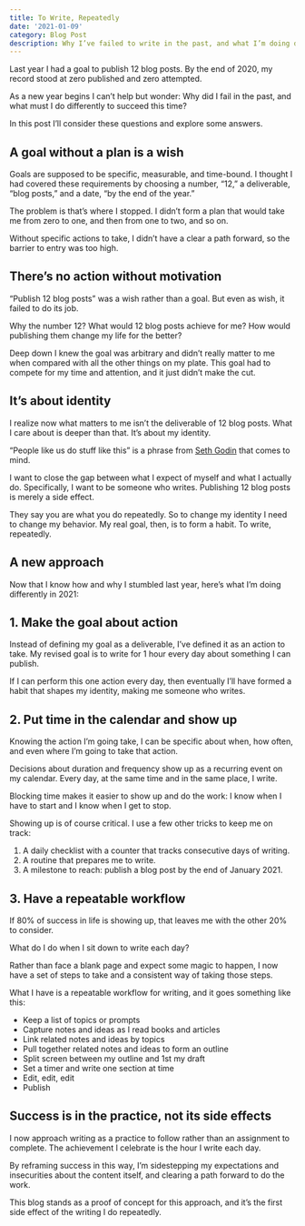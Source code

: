 ```yaml
---
title: To Write, Repeatedly
date: '2021-01-09'
category: Blog Post
description: Why I’ve failed to write in the past, and what I’m doing differently now
---
```


Last year I had a goal to publish 12 blog posts. By the end of 2020, my record stood at zero published and zero attempted.

As a new year begins I can’t help but wonder: Why did I fail in the past, and what must I do differently to succeed this time? 

In this post I’ll consider these questions and explore some answers.

## A goal without a plan is a wish
Goals are supposed to be specific, measurable, and time-bound. I thought I had covered these requirements by choosing a number, “12,” a deliverable, “blog posts,” and a date, “by the end of the year.”

The problem is that’s where I stopped. I didn’t form a plan that would take me from zero to one, and then from one to two, and so on. 

Without specific actions to take, I didn’t have a clear a path forward, so the barrier to entry was too high. 
 
## There’s no action without motivation 
“Publish 12 blog posts” was a wish rather than a goal. But even as wish, it failed to do its job.

Why the number 12? What would 12 blog posts achieve for me? How would publishing them change my life for the better? 
 
Deep down I knew the goal was arbitrary and didn’t really matter to me when compared with all the other things on my plate. This goal had to compete for my time and attention, and it just didn’t make the cut. 

## It’s about identity
I realize now what matters to me isn’t the deliverable of 12 blog posts. What I care about is deeper than that. It’s about my identity. 

“People like us do stuff like this” is a phrase from [Seth Godin](https://seths.blog/2013/07/people-like-us-do-stuff-like-this/) that comes to mind. 

I want to close the gap between what I expect of myself and what I actually do. Specifically, I want to be someone who writes. Publishing 12 blog posts is merely a side effect. 

They say you are what you do repeatedly. So to change my identity I need to change my behavior. My real goal, then, is to form a habit. To write, repeatedly. 

## A new approach
Now that I know how and why I stumbled last year, here’s what I’m doing differently in 2021:

## 1. Make the goal about action
Instead of defining my goal as a deliverable, I’ve defined it as an action to take. My revised goal is to write for 1 hour every day about something I can publish. 

If I can perform this one action every day, then eventually I’ll have formed a habit that shapes my identity, making me someone who writes. 

## 2. Put time in the calendar and show up
Knowing the action I’m going take, I can be specific about when, how often, and even where I’m going to take that action. 

Decisions about duration and frequency show up as a recurring event on my calendar. Every day, at the same time and in the same place, I write. 

Blocking time makes it easier to show up and do the work: I know when I have to start and I know when I get to stop. 

Showing up is of course critical. I use a few other tricks to keep me on track:

1. A daily checklist with a counter that tracks consecutive days of writing. 
2. A routine that prepares me to write. 
3. A milestone to reach: publish a blog post by the end of January 2021. 

## 3. Have a repeatable workflow
If 80% of success in life is showing up, that leaves me with the other 20% to consider. 

What do I do when I sit down to write each day? 

Rather than face a blank page and expect some magic to happen, I now have a set of steps to take and a consistent way of taking those steps. 

What I have is a repeatable workflow for writing, and it goes something like this:
- Keep a list of topics or prompts
- Capture notes and ideas as I read books and articles
- Link related notes and ideas by topics
- Pull together related notes and ideas to form an outline
- Split screen between my outline and 1st my draft
- Set a timer and write one section at time
- Edit, edit, edit
- Publish

## Success is in the practice, not its side effects  
I now approach writing as a practice to follow rather than an assignment to complete. The achievement I celebrate is the hour I write each day.

By reframing success in this way, I’m sidestepping my expectations and insecurities about the content itself, and clearing a path forward to do the work. 

This blog stands as a proof of concept for this approach, and it’s the first side effect of the writing I do repeatedly. 